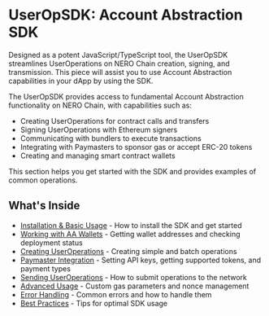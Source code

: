 

# UserOpSDK: Account Abstraction SDK

Designed as a potent JavaScript/TypeScript tool, the UserOpSDK streamlines UserOperations on NERO Chain creation, signing, and transmission. This piece will assist you to use Account Abstraction capabilities in your dApp by using the SDK.

The UserOpSDK provides access to fundamental Account Abstraction functionality on NERO Chain, with capabilities such as:

- Creating UserOperations for contract calls and transfers
- Signing UserOperations with Ethereum signers
- Communicating with bundlers to execute transactions
- Integrating with Paymasters to sponsor gas or accept ERC-20 tokens
- Creating and managing smart contract wallets

This section helps you get started with the SDK and provides examples of common operations.

## What's Inside

- [Installation & Basic Usage](/en/developer-tools/user-op-sdk/basic-usage) - How to install the SDK and get started
- [Working with AA Wallets](/en/developer-tools/user-op-sdk/working-with-wallets) - Getting wallet addresses and checking deployment status 
- [Creating UserOperations](/en/developer-tools/user-op-sdk/creating-user-operations) - Creating simple and batch operations
- [Paymaster Integration](/en/developer-tools/user-op-sdk/paymaster-integration) - Setting API keys, getting supported tokens, and payment types
- [Sending UserOperations](/en/developer-tools/user-op-sdk/sending-user-operations) - How to submit operations to the network
- [Advanced Usage](/en/developer-tools/user-op-sdk/advanced-usage) - Custom gas parameters and nonce management
- [Error Handling](/en/developer-tools/user-op-sdk/error-handling) - Common errors and how to handle them
- [Best Practices](/en/developer-tools/user-op-sdk/best-practices) - Tips for optimal SDK usage



<PageFeedback path="/en/developer-tools/user-op-sdk/index" />
